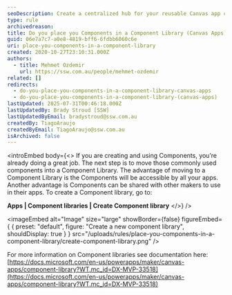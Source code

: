 ```yaml
---
seoDescription: Create a centralized hub for your reusable Canvas app components and increase collaboration with other makers.
type: rule
archivedreason:
title: Do you place you Components in a Component Library (Canvas Apps)?
guid: 06e7a7c7-a0e8-4819-bff6-6fdbb6060c6e
uri: place-you-components-in-a-component-library
created: 2020-10-27T23:10:31.000Z
authors:
  - title: Mehmet Ozdemir
    url: https://ssw.com.au/people/mehmet-ozdemir
related: []
redirects:
  - do-you-place-you-components-in-a-component-library-canvas-apps
  - do-you-place-you-components-in-a-component-library-(canvas-apps)
lastUpdated: 2025-07-31T00:46:18.000Z
lastUpdatedBy: Brady Stroud [SSW]
lastUpdatedByEmail: bradystroud@ssw.com.au
createdBy: TiagoAraujo
createdByEmail: TiagoAraujo@ssw.com.au
isArchived: false
---
```


<introEmbed
  body={<>
If you are creating and using Components, you’re already doing a great job. The next step is to move those commonly used components into a Component Library. The advantage of moving to a Component Library is the Components will be accessible by all your apps. Another advantage is Components can be shared with other makers to use in their apps. To create a Component library, go to:

**Apps | Component libraries | Create Component library**
  </>}
/>

<imageEmbed
  alt="Image"
  size="large"
  showBorder={false}
  figureEmbed={ {
    preset: "default",
    figure: "Create a new component library",
    shouldDisplay: true
  } }
  src="/uploads/rules/place-you-components-in-a-component-library/create-component-library.png"
/>

For more information on Component libraries see documentation here: [https://docs.microsoft.com/en-us/powerapps/maker/canvas-apps/component-library?WT.mc_id=DX-MVP-33518](https://docs.microsoft.com/en-us/powerapps/maker/canvas-apps/component-library?WT.mc_id=DX-MVP-33518)
